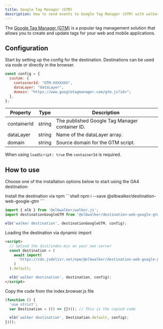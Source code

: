 ```yaml
---
title: Google Tag Manager (GTM)
description: How to send events to Google Tag Manager (GTM) with walker.js
---
```



<PackageLink
  github="packages/destinations/web/google-gtm"
  npm="@elbwalker/destination-web-google-gtm"
/>

The
[Google Tag Manager (GTM)](https://marketingplatform.google.com/about/tag-manager/)
is a popular tag management solution that allows you to create and update tags
for your web and mobile applications.

## Configuration

Start by setting up the config for the destination. Destinations can be used via
node or directly in the browser.

```js
const config = {
  custom: {
    containerId: "GTM-XXXXXXX",
    dataLayer: "dataLayer",
    domain: "https://www.googletagmanager.com/gtm.js?id=";
  },
};
```

| Property    | Type   | Description                                    |
| ----------- | ------ | ---------------------------------------------- |
| containerId | string | The published Google Tag Manager container ID. |
| dataLayer   | string | Name of the dataLayer array.                   |
| domain      | string | Source domain for the GTM script.              |

When using `loadScript: true` the `containerId` is required.

## How to use

Choose one of the installation options below to start using the GA4 destination:

<Tabs>
  <TabItem value="ts" label="TypeScript" default>
Install the destination via npm
```shell
npm i --save @elbwalker/destination-web-google-gtm
```

```js
import { elb } from '@elbwalker/walker.js';
import destinationGoogleGTM from '@elbwalker/destination-web-google-gtm';

elb('walker destination', destinationGoogleGTM, config);
```

</TabItem>
<TabItem value="script" label="Script">
Loading the destination via dynamic import

```html
<script>
  // Upload the dist/index.mjs on your own server
  const destination = (
    await import(
      'https://cdn.jsdelivr.net/npm/@elbwalker/destination-web-google-gtm/dist/index.mjs'
    )
  ).default;

  elb('walker destination', destination, config);
</script>
```

</TabItem>
  <TabItem value="code" label="Code">
Copy the code from the&nbsp;<Link to="https://cdn.jsdelivr.net/npm/@elbwalker/destination-web-google-gtm@latest/dist/index.browser.js">index.browser.js</Link> file

```js
(function () {
  'use strict';
  var Destination = (() => {})(); // This is the copied code

  elb('walker destination', Destination.default, config);
})();
```

  </TabItem>
</Tabs>
